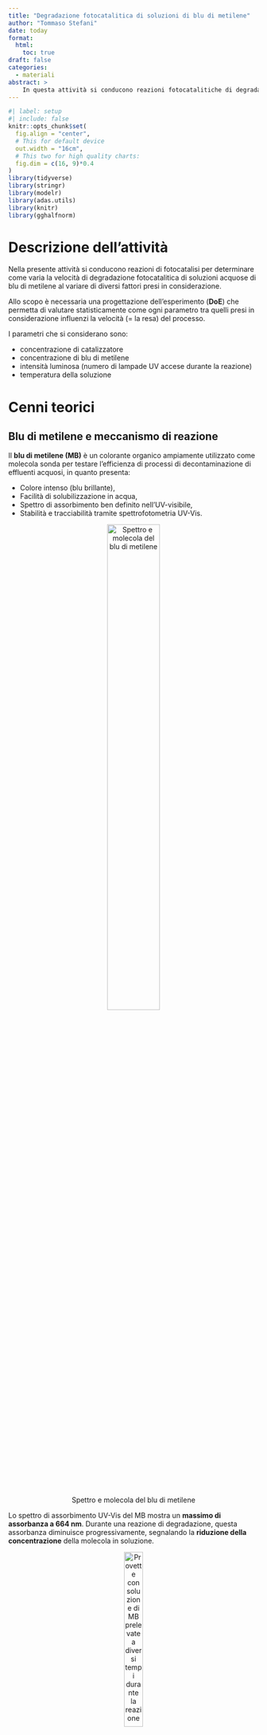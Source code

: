 ```yaml
---
title: "Degradazione fotocatalitica di soluzioni di blu di metilene"
author: "Tommaso Stefani"
date: today
format: 
  html:
    toc: true
draft: false
categories: 
  - materiali
abstract: >
    In questa attività si conducono reazioni fotocatalitiche di degradazione di soluzioni acquose di blu di metilene. L’obiettivo dell’esperienza è confermare la cinetica di una reazione del primo ordine e determinare la costante k dell’equazione cinetica, per poi elaborare un modello empirico che la correli a quattro parametri presi in considerazione: concentrazione di blu di metilene, concentrazione del catalizzatore, temperatura della soluzione e intensità della radiazione UV incidente.
---
```


```r
#| label: setup
#| include: false
knitr::opts_chunk$set(
  fig.align = "center",
  # This for default device
  out.width = "16cm",
  # This two for high quality charts:
  fig.dim = c(16, 9)*0.4
)
library(tidyverse)
library(stringr)
library(modelr)
library(adas.utils)
library(knitr)
library(gghalfnorm)
```

# Descrizione dell'attività

Nella presente attività si conducono reazioni di fotocatalisi per determinare come varia la velocità di degradazione fotocatalitica di soluzioni acquose di blu di metilene al variare di diversi fattori presi in considerazione.

Allo scopo è necessaria una progettazione dell'esperimento (**DoE**) che permetta di valutare statisticamente come ogni parametro tra quelli presi in considerazione influenzi la velocità (= la resa) del processo.

I parametri che si considerano sono:

* concentrazione di catalizzatore
* concentrazione di blu di metilene 
* intensità luminosa (numero di lampade UV accese durante la reazione)
* temperatura della soluzione

# Cenni teorici

## Blu di metilene e meccanismo di reazione

Il **blu di metilene (MB)** è un colorante organico ampiamente utilizzato come molecola sonda per testare l’efficienza di processi di decontaminazione di effluenti acquosi, in quanto presenta:

- Colore intenso (blu brillante),
- Facilità di solubilizzazione in acqua,
- Spettro di assorbimento ben definito nell'UV-visibile,
- Stabilità e tracciabilità tramite spettrofotometria UV-Vis.

<div style="text-align:center">
![Spettro e molecola del blu di metilene](images/spettroMB.jpg){width=50% fig-align="center"}
</div>

Lo spettro di assorbimento UV-Vis del MB mostra un **massimo di assorbanza a 664 nm**. Durante una reazione di degradazione, questa assorbanza diminuisce progressivamente, segnalando la **riduzione della concentrazione** della molecola in soluzione.

<div style="text-align:center">
![Provette con soluzione di MB prelevate a diversi tempi durante la reazione](images/provette.jpg){width=30% fig-align="center"}
</div>

Il processo di **fotocatalisi eterogenea** sfrutta semiconduttori come il **biossido di titanio (TiO₂)**, che viene attivato da radiazione UV. Il meccanismo alla base della reazione considerata è il seguente:

1. Attivazione del fotocatalizzatore:  $\text{TiO}_2 + h\nu \rightarrow e^- + h^+$

2. Reazioni alle interfacce:
  * Riduzione dell'ossigeno disciolto da parte degli elettroni $e^-$:   $O_2 + e^- \rightarrow O_2^{\cdot-}$

  * Ossidazione dell'acqua da parte delle lacune:   $h^+$: $H_2O + h^+ \rightarrow \cdot OH + H^+$

3. Degradazione del blu di metilene:    $\text{MB} + \cdot OH \rightarrow \text{prodotti ossidati}$

Queste specie reattive degradano il blu di metilene in composti meno complessi, fino alla completa mineralizzazione ($CO_2$, $H_2O$, sali inorganici).

In figura la sintesi di quanto detto:

<div style="text-align:center">
![Meccanismo di reazione](images/reazione.jpg){width=50% fig-align="center"}
</div>

## Cinetica della reazione

La degradazione fotocatalitica del MB segue una **cinetica di primo ordine**, governata dalla seguente equazione differenziale:

$$
\frac{dC}{dt} = -kC
$$

dove:

- $C$ è la concentrazione del MB al tempo $t$,
- $C_0$ è la concentrazione iniziale ($t = 0$),
- $k$ è la costante cinetica (in $min^{-1}$).

La soluzione dell'equazione risulta:

$$
\ln\left(\frac{C}{C_0}\right) = -kt
$$

oppure:

$$
C(t) = C_0 \cdot e^{-kt}
$$



## Misura della concentrazione tramite UV-Vis

Per determinare l’andamento della concentrazione del blu di metilene nel tempo, si misura l’assorbanza della soluzione a 664 nm. In base alla legge di **Lambert-Beer**, la relazione tra assorbanza e concentrazione è:

$$
A = \varepsilon \cdot l \cdot C
$$

dove $A$ è l’assorbanza misurata, $\varepsilon$ è il coefficiente di estinzione molare del blu di metilene, $l$ è il cammino ottico della cuvetta (in genere 1 cm) e $C$ è la concentrazione.

Poiché $\varepsilon$ e $l$ sono costanti nelle condizioni sperimentali, la concentrazione si può ottenere da:

$$
C = \frac{A}{\varepsilon \cdot l}
$$
<div style="text-align:center">
![Spettrofotometro](images/spettrofotometro.jpg){width=50% fig-align="center"}
</div>
## Design of Experiments (DoE)

Il **Design of Experiments (DoE)** è un'insieme di metodologie statistiche utilizzate per pianificare, eseguire e analizzare esperimenti in modo efficace, con l’obiettivo di identificare l’influenza di più fattori su una risposta misurabile,con il presupposto di ridurre il più possibile il numero di prove necessarie. Nella progettazione di un esperimento, una fase fondamentale consiste nell’elaborazione del **piano fattoriale**, che definisce in modo preciso quali prove devono essere eseguite per studiare l’effetto dei fattori coinvolti.

Quando i fattori sono molti (o quando le risorse a disposizione limitano il numero di prove possibili) il DoE mette a disposizione diversi metodi, tra i quali:

1. I **piani fattoriali frazionati**, che consentono di indagare solo una frazione delle combinazioni possibili, risparmiando tempo e risorse.

2. Il **metodo di Daniel**, che aiuta a identificare rapidamente i fattori e le interazioni significative rappresentando gli effetti sperimentali su un grafico quantile-quantile (Q-Q plot). In questo grafico, gli effetti più piccoli (ossia quelli non significativi) tendono ad allinearsi lungo la diagonale, mentre gli effetti maggiori si discostano da essa. Questo permette di distinguere facilmente quali fattori o interazioni hanno un impatto reale sul sistema. Un vantaggio importante di questo approccio è che, eliminando dall’analisi i fattori o le interazioni non significative (ossia quelli che si allineano sulla diagonale del diagramma di Daniel), si riduce il numero di parametri da regredire. Di fatto, questa semplificazione permette di **effettuare un’analisi statistica come l’ANOVA anche senza ripetizioni esplicite degli esperimenti**.

# Parte sperimentale

## Apparecchiatura

1. Blu di metilene ($MB$)
2. Acqua distillata
2. fotocatalizzatore ($TiO_2$)
3. Cilindro graduato da 250 ml
4. Agitatore magnetico
5. Becher da 250 ml
6. Matraccio
6. Due siringhe da 10 ml
7. Filtro per siringa
8. Lampade UV
9. Cuvette portacampioni
10. Carta assorbente

## Procedimento

Dopo aver preparato 1 litro di soluzione 16 mg/l di MB in un matraccio per ogni prova prevista dal piano fattoriale:

* Versare nel cilindro graduato la corretta quantità di soluzione e diluire opportunamente per ottenere la soluzione di concentrazione prevista dalla prova da eseguire.
* Prelevare un’idonea quantità di soluzione di MB e inserirla in una provetta, identificandola opportunamente.
* Aggiungere alla soluzione il catalizzatore $TiO_2$ (in quantità prevista dalla prova), versare la soluzione in un becher e lasciare agitare al buio per 30 minuti
* Prelevare un’idonea quantità di soluzione di MB, filtrarla mediante siringa con filtro e inserirla in una provetta, identificandola opportunamente.
* Indossare gli occhiali di protezione, accendere le lampade UV e lasciar irraggiare la soluzione per un tempo di 10, 20, 30 e 40 minuti. 
* Al termine di ciascun intervallo di tempo, prelevare una provetta identificandola opportunamente.
* Misurare il valore di assorbanza per ogni provetta

In quanto sarà necessario regredire un modello che permetta di correlare l'assorbanza ai valori di concentrazione di MB della soluzione è necessario eseguire anche la misura di assorbanza di diverse soluzioni di MB corrispondenti a diverse concetrazioni.

<div style="text-align:center">
![Reattore](images/reattore.jpg){width=50% fig-align="center"}
</div>
Informazioni di sicurezza:

* Blu di metilene: Frasi H: 302 (nocivo se ingerito)
* Utilizzare occhiali protettivi (radiazione UV)

## Misura tramite Spettrofotometro UV-Vis

Lo Spettrofotometro è un dispositivo che misura l’intensità della luce prima e dopo aver attraversato un campione restituendo il valore dell'assorbanza dello stesso. 

$$
A = \log_{10} \left( \frac{I_0}{I} \right)
$$


La procedura di misura è la seguente:

- preparare la soluzione da analizzare e inserirla nella cuvetta portacampioni  
- inserire la cuvetta nello spettrofotometro UV-Vis  
- effettuare la misura di baseline (zero strumentale) con una cuvetta in cui vi è solvente puro (acqua distillata)  
- impostare la scansione dello spettro su un intervallo di lunghezze d’onda opportuno (es. 400–800 nm)  
- avviare la scansione per acquisire lo spettro di assorbanza completo  
- lo spettro è memorizzabile come file di testo in cui per ogni lunghezza d'onda è riportato il valore dell'assorbanza


# Elaborazione dei dati

## Piano fattoriale

Si vuole indagare la relazione sperimentale che lega la $k$ dell'equazione cinetica con i seguenti 4 parametri:

* concentrazione di $TiO_2$ in g/L -> fattore A (quantitativo)
* concentrazione di $MB$ in mg/L -> fattore B(quantitativo)
* temperatura della soluzione in °C -> fattore C (quantitativo)
* intensità luminosa (numero di lampade UV utilizzate) -> fattore D (qualitativo)

Si sviluppa il piano fattoriale che specifica quali siano le prove (e quindi la combinazione di fattori) da effettuare. In quanto le reazioni richiedono un tempo di svolgimento non indifferente si analizzano solo livello alto e livello basso di ogni fattore (al più si potrà dunque ottenere una relazione di tipo lineare). Inoltre non si effettuano repliche, aspettandosi che almeno uno dei fattori o delle interazioni risulti essere non significativo. Se si realizza tale situazione sii avrebbero di fatto delle repliche implicite nelle misure (cosa molto probabile dato il numero di fattori).

```r
dm<-fp_design_matrix(4)%>%
  fp_add_names(A="Catalizzatore",B="MB",C="Temperatura",D="Intensità_luminosa")%>%
  fp_add_scale(A=c(0.2,0.4),B=c(4,8),C=c(8,22),D=c(3,6))
#eventualmnete se le prove sono troppe frazionare il piano
kable(dm,caption = "piano fattoriale")
```

Le prove si identificano tramite la notazione di *Yates*. Si raccomanda di nominare i file ottenuti dallo spettrofotometro in maniera tale da poter poi implementare un codice che permetta di importare in dati in modo "automatico".

## Raccolta dati

Si creano due tabelle:

* `data_cali` per i dati utili alla regressione del modello che lega assorbanza alla concentrazione (in ppm)
* `data_prove` per i dati utili all'analisi oggetto della presente attività

`data_cali` contiene i valori degli spettri relativi a soluzioni con diverse concentrazioni di MB. Si importano tali dati:

```r
file_cali <- list.files("data/calibrazione", full.names = TRUE)

data_cali <- map_dfr(file_cali, function(file) {
  read.csv(file, skip = 42, header = TRUE) %>%
    rename(Wavelength_nm = Wavelength..nm.)%>%
    mutate(Concentration_mgL = parse_number(sub("\\.txt$", "", basename(file))))
}) %>%
  arrange(Concentration_mgL)%>%
  relocate(Concentration_mgL,.before= Wavelength_nm)

kable(head(data_cali),caption="`data_cali`: dati degli spettri relativi a soluzioni a diversa concentrazione nota di MB")
```

`data_prove` contiene i dati degli spettri raccolti dalle provette prelevate a diversi tempi durante lo svolgimento della reazione, per tutte le prove effettuate.

Poiché sono state svolte più prove e per ciascuna prova si hanno piu file che rappresentano gli spettri delle provette prelevate a diversi tempi, si raggruppano tutti questi dati in un’unica tibble.

Questa tibble avrà quattro colonne:

* time_min: il tempo di prelievo in minuti alla quale è stata prelevata una provetta di soluzione durante la reazione
* .treat: la sigla di yates che identifica la prova
* Absorbance: il valore dell’assorbanza misurata per una specifica lunghezza d'onda,
* Wavelength_nm: la lunghezza d’onda corrispondente alla misura.

Esistono molti modi per importare i dati come appena spiegato, uno di questi puo essere facendo uso del codice seguente.

```r

# cartelle_prove contiene la lista dei percorsi delle cartelle contentente i file dei vari trattamenti 

cartelle_prove <- list.dirs("data/", recursive = FALSE, full.names = TRUE)%>%
   keep(~ str_detect(basename(.), "^prova"))   

# read.file carica i dati relativi allo spettro di una singola provetta

read.file<-function(file){
  time <- str_extract(file, "_-?\\d+min") %>% str_remove_all("_|min") %>% as.numeric()
  read.csv(file, skip = 42,header = T) %>%
    rename(Wavelength_nm = Wavelength..nm.) %>%
    mutate(
      .treat = str_extract(basename(file), "(?<=prova_)[^_]+"),
      time_min = time
      ) %>%
    tibble()
}

# read.treat carica i dati relativi agli spettri di un trattamento (quindi gli spettri delle provette prelevate a diversi tempi di uno stesso trattamento)

read.treat<-function(directory){
  files<-list.files(directory, pattern = "\\.txt$", full.names = TRUE)
  map(files,~read.file(.))%>%
    bind_rows()
}

data_prove<-map(cartelle_prove,~read.treat(.))%>%
  bind_rows()%>%
  mutate(.treat = factor(.treat, levels = dm %>% pull(.treat)))%>%
  arrange(.treat,time_min)%>%
  relocate(.treat,time_min,.before = Wavelength_nm)

kable(head(data_prove),caption = "`data_prove`: dati degli spettri relativi a tutte le provette prelevate a diversi tempi per tutti i trattamenti")

```

## Calibrazione del modello che lega la concentrazione di MB all'assorbanza 

Si graficano gli spettri delle soluzioni a diversa concentrazione di MB:

```r
data_cali%>%
  ggplot(aes(x=Wavelength_nm,y=Absorbance,color = factor(Concentration_mgL)))+
  geom_line()+
  labs(
    title = "Spettri di assorbimento per diverse concentrazioni di MB",
    x = "Lunghezza d'onda (nm)",
    y = "Assorbanza",
    color = "Concentrazione di MB (mg/L)"
  )
```

Per trovare il coefficiente del modello che correla assorbanza con concentrazione (che deve essere lineare secondo la legge di *Lambert-Beer*) si individuano i valori di assorbanza che corrispondono al massimo degli spettri per le varie concentrazioni:

```r
data_cali<-data_cali%>%
  group_by(Concentration_mgL)%>%
  summarise(Absorbance=max(Absorbance,na.rm=T))
kable(data_cali, caption="Concentrazione MB (mg/L) vs Assorbanza")
```

I punti sperimentali su un grafico Assorbanza vs Concentrazione sono:

```r
data_cali%>%
  ggplot(aes(x=Concentration_mgL,y=Absorbance))+
  geom_point()+
  labs(
    title = "Assorbanza vs Concentrazione: punti sperimentali",
    x = "Concentrazione MB (mg/L)",
    y = "Assorbanza"
  )
```

Si regredisce quindi il modello lineare che lega assorbanza con concentraizone di MB (in mg/L) ponendo nulla l'intercetta:


```r
data_cali.lm<-lm(Absorbance ~ Concentration_mgL - 1, data = data_cali)
summary(data_cali.lm)
```
Si effettua l'analisi dei residui al fine di validare il modello (normalità e assenza di pattern):


```r
data_cali%>%
  add_residuals(data_cali.lm)%>%
  pull(resid)%>%
  shapiro.test()


data_cali%>%
  add_residuals(data_cali.lm)%>%
  ggplot(aes(sample=resid))+
  geom_qq()+
  geom_qq_line()+
  labs(
  title="Grafico quantile-quantile"
  )

data_cali%>%
  add_residuals(data_cali.lm)%>%
  ggplot(aes(x=Concentration_mgL,y=resid))+
  labs(
    title = "Residui vs Concentrazione",
    x = "Concentrazione MB (mg/L)",
    y = "Residui (Assorbanza)"
  )+
  geom_point()
  
data_cali%>%
  add_residuals(data_cali.lm)%>%
  add_predictions(data_cali.lm)%>%
  ggplot(aes(x=pred,y=resid))+
  labs(
    title = "Residui vs Predizioni",
    x = "Predizioni (Assorbanza)",
    y = "Residui (Assorbanza)"
  )+
  geom_point()
```


Si grafica l'andamento del modello regredito, insieme alla sua banda di confidenza al 95%.

```r

pl_data <- tibble(
  Concentration_mgL = seq(0, max(data_cali$Concentration_mgL), length.out = 100)
  )

pred <- predict(data_cali.lm, pl_data, interval = "confidence")

pl_data <- bind_cols(pl_data, as_tibble(pred))

ggplot() +
  geom_point(data = data_cali, aes(x = Concentration_mgL, y = Absorbance)) +
  geom_line(data = pl_data, aes(x = Concentration_mgL, y = fit), color = "red") +
  geom_ribbon(data = pl_data, aes(x = Concentration_mgL, ymin = lwr, ymax = upr), alpha = 0.3) +
   labs(
    title = "Assorbanza vs Concentrazione: modello lineare e banda di confidenza al 95 %",
    x = "Concentrazione MB (mg/L)",
    y = "Assorbanza"
  )+
  expand_limits(x = 0, y = 0)

coeff<-data_cali.lm$coefficients
```

Ovviamente, con più che la concentrazione si avvicina al valore nullo la banda di confidenza si restringe.

Il coefficiente che lega la concentrazione in ppm all'assorbanza è quindi `coeff`= `r coeff`. Per trovare il valore incognito di concentrazione di una soluzione di` MB basterà quindi moltiplicare il valore di picco del suo spettro per l'inverso del coefficiente appena trovato.



## Spettri delle varie prove

Gli spettri delle soluzioni di ogni provetta (ogni provetta corrisponde ad un determinato tempo di prelievo per un determinato trattamento) si riportano di seguito:


```r
data_prove%>%
  ggplot(aes(x=Wavelength_nm,y=Absorbance,color = factor(time_min)))+
  geom_line()+
  facet_wrap(~.treat,ncol=2)+
  labs(
    title = "Spettri di assorbimento di tutte le provette per tutti i trattamenti ",
    x = "Lunghezza d'onda (nm)",
    y = "Assorbanza",
    color = "Tempo (min)"
  )
```
Si nota che per alcune prove non è stato necessario procedere fino a 90 minuti in quanto la reazione risultava gia conclusa (asintoticamente).


## Curva cinetica della reazione e calcolo della costante k

Si vuole innanzitutto verificare che le reazioni condotte siano effettivamente del primo ordine (come suggerito da letteratura)

```r

#si aggiunge al dataframe delle prove la concentrazione corrispondente al tempo 0 per ogni prova, servirà in seguito

data_C0 <- data_prove %>%
  filter(time_min == 0) %>%
  group_by(.treat) %>%
  summarise(Abs = max(Absorbance, na.rm = TRUE)) %>%
  mutate(C0=(1/coeff)*Abs)%>%
  select(!Abs)%>%
  ungroup()

data_prove <- data_prove %>%
  left_join(data_C0, by = ".treat")

## si crea un data frame il quale contiene il valore della concentrazione per ogni tempo e per ogni prova (ricavato dal massimo dello spettro per un certo tempo)

data_prove_max <- data_prove %>%
  group_by(.treat, time_min) %>%
  slice_max(order_by = Absorbance, n = 1, with_ties = FALSE) %>%
  ungroup()%>%
  mutate(Concentration_mgL = (1/coeff)*Absorbance) 


## si graficano i punti sperimentali ottenuti

data_prove_max%>%
  ggplot(aes(time_min,y=Concentration_mgL))+
  geom_point()+
  facet_wrap(~.treat)+
  labs(
    title = "Concentrazioni vs tempo",
    x = "Tempo (min)",
    y = "Concentrazione (ppm)"
  )
```
Sembrerebbe che  dall'istante 0 (che corrisponde all'accensione delle lampade UV) l'andamento della concentrazione sia effettivamente a decadimento esponenziale, e quindi del primo ordine.

Si ricorda che la forma linearizzata della soluzione dell'equazione differenziale che governa la cinetica della reazione è la seguente:

$$
\ln\left(\frac{C}{C_0}\right) = -kt
$$

Ciò suggerisce di eseguire delle regressioni per i vari trattamenti utilizzando un modello lineare $y \sim x$ in cui $y=\ln(\frac{C}{C_0})$ in modo da determinare il valore della costante $k$ per ogni trattamneto, unico parametro che descrive la velocità della reazione per il modello adottato.

Si esegue quindi per ogni trattamento una regressione con un modello a decadimento esponenziale  dall'istante 0 per determinare il valore della costante *k*, unico parametro che descrive la velocità della reazione per il modello adottato.


```r
# si filtrano i dati relativi a tempi >=0 e crea una tibble raggruppata per trattamento

data_k <- data_prove_max %>%
  filter(time_min >= 0) %>%          
  group_by(.treat) %>%
  nest() %>%                         # raggruppa i dati di ciascun trattamento in una colonna "data" (ne risulta una tibble nidificata)
  mutate(
    modello = map(data, ~ lm(-log(Concentration_mgL/C0) ~ time_min - 1, data = .x)),
    k = map_dbl(modello, ~ coef(.x)[["time_min"]])
  ) %>%
  select(.treat, k)                  

kable(data_k, caption = "Coefficienti k dei trattamenti")


```

Si graficano le curve cinetiche che si sono regredite per ogni reazione condotta:

```r

f <- function(t, k, C0) {
  y <- C0 * exp(-k*t)
  return(y)
}

#Si aggiugono le k a data_prove_max

data_prove_max <- data_prove_max %>%
  left_join(data_k, by = ".treat")

#Si crea una sequenza continua di tempi da 0 al max tempo >= 0 (preso da data)

tempo_range <- range(data_prove_max$time_min[data_prove_max$time_min >= 0])
tempi_seq <- seq(tempo_range[1], tempo_range[2], by = 0.1)

#Si geenera un df con tempi continui per ogni prova e i parametri per calcolare la curva

df_curve <- data_prove_max  %>%       
  group_by(.treat) %>%
  expand(time_min = tempi_seq) %>%   # crea tempi continui per ogni prova
  left_join(., data_prove_max %>% distinct(.treat,k, C0), by = ".treat") %>%  
  mutate(y_fit = f(time_min, k, C0)) %>%
  ungroup()

#Grafico con punti sperimentali e curva regredita
data_prove_max %>%
  filter(time_min >= 0) %>%
  ggplot(aes(time_min, Concentration_mgL)) +
  geom_point() +
  facet_wrap(~.treat) +
  geom_line(data = df_curve, aes(time_min, y_fit), color = "blue") +
  labs(
    title = "Concentrazioni vs tempo, curva regredita",
    x = "tempo (min)",
    y = "concentrazione MB (mg/L)"
  )

```
## Modello che lega k ai fattori - ANOVA

Si possono quindi inserire i valori delle k nel piano fattoriale iniziale:

```r
dm <- dm %>%
  select(-Y) %>%
  left_join(data_k %>% select(.treat, Y = k), by = ".treat")%>%
  filter(!is.na(Y))
kable(dm,caption = "piano fattoriale con valori di risposta Y (costante k)")
```

In quanto il piano fattoriale utilizzato non prevede ripetizioni. attraverso il metodo di Daniel si verificano se siano presenti effetti o interazioni non significative.

```r
#| warning: false
dm.lm<-lm(Y~A*B*C, data=dm)
```


```r
p<-dm.lm %>% 
  effects() %>% 
  tail(-1) %>%
  gghalfnorm(labs = names(.), nlab = 3)

p + ggtitle("Grafico di Daniel")
```
Si esegue un nuovo modello lineare escludendo gli effetti meno significativi, si effettua quindi l'analisi ANOVA (eliminando degli effetti e delle interazioni si è reso il piano implicitamente ripetuto).

```r
dm.lm<-lm(Y~A,data=dm) 
anova(dm.lm)
```
Per ritenere validi i risultati forniti dall'analisi ANOVA va effettuata in utlimo l'analisi dei residui:

### Verifica di normalità

```r
dm%>%
  add_residuals(dm.lm)%>%
  pull(resid)%>%
  shapiro.test()


dm%>%
  add_residuals(dm.lm)%>%
  ggplot(aes(sample=resid))+
  geom_qq()+
  geom_qq_line()+
   labs(
    title = "Grafico quantile-quantile"
  )
```
### Assenza di pattern

```r
dm%>%
  add_residuals(dm.lm)%>%
  ggplot(aes(x=A,y=resid))+
  geom_point()+
  labs(
    title = "Residui vs fattore A",
    x = "A",
    y = "Residui"
  )

dm%>%
  add_residuals(dm.lm)%>%
  ggplot(aes(x=RunOrder,y=resid))+
  geom_point()+
   labs(
    title = "Residui vs RunOrder",
    x = "RunOrder",
    y = "Residui"
  )

dm%>%
  add_residuals(dm.lm)%>%
  add_predictions(dm.lm)%>%
  ggplot(aes(x=pred,y=resid))+
  geom_point()+
   labs(
    title = "Residui vs Predizioni",
    x = "Predizioni",
    y = "Residui"
  )
```
### Superficie di risposta

Dopo aver validato il modello tramite l'analisi dei residui si può riportare la superficie di risposta ottenuta (in coded unit). Essa rappreseta come varia la costante *k* al variare dei fattori (quelli significativi). 

Per ottenere reazioni a decadimento più rapido bisognerà scegliere una combinazione dio fattori che massimizzi il valore della costante (e/o viceversa).

```r
dm%>%add_predictions(dm.lm,var="k")%>%
  ggplot(aes(x=A,y=B,z=k))+
  geom_contour_filled()+
  facet_wrap(~C)+
  labs(
    fill = "k",
    title = "Superficie di risposta per la costante k "
    )
  
```
:::{.callout-note title="Conclusione"}

Quindi, risulta che gli unici fattori che hanno un impatto significativo sulla velocità di reazione (e quindi sulla costante$k$) sono 
:::
